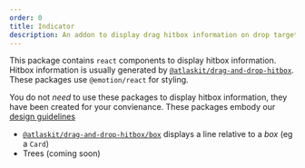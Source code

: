 ```yaml
---
order: 0
title: Indicator
description: An addon to display drag hitbox information on drop targets.
---
```


This package contains `react` components to display hitbox information. Hitbox information is usually generated by [`@atlaskit/drag-and-drop-hitbox`](drag-and-drop/packages/hitbox). These packages use `@emotion/react` for styling.

You do not _need_ to use these packages to display hitbox information, they have been created for your convienance. These packages embody our [design guidelines](/components/drag-and-drop/design-guidelines)

- [`@atlaskit/drag-and-drop-hitbox/box`](/components/drag-and-drop/packages/indicator/box) displays a line relative to a _box_ (eg a `Card`)
- Trees (coming soon)
